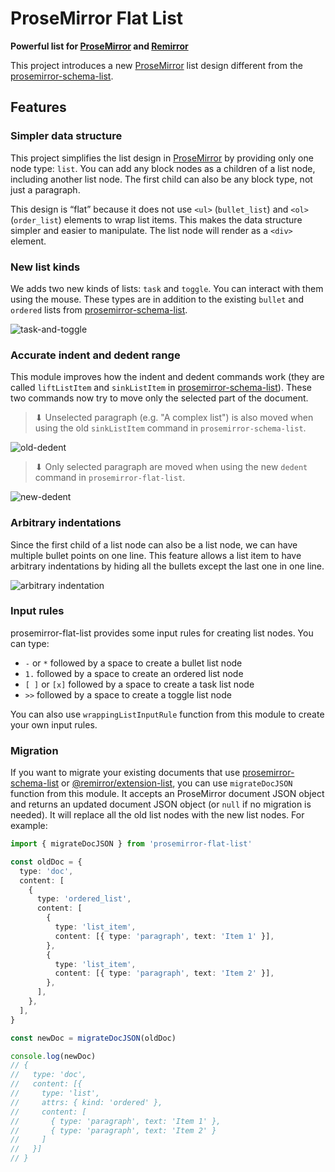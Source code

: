
# ProseMirror Flat List

**Powerful list for [ProseMirror] and [Remirror]**

This project introduces a new [ProseMirror] list design different from the [prosemirror-schema-list].

<DynamicEditor/>

## Features

### Simpler data structure

This project simplifies the list design in [ProseMirror] by providing only one node type: `list`. You can add any block nodes as a children of a list node, including another list node. The first child can also be any block type, not just a paragraph.

This design is “flat” because it does not use `<ul>` (`bullet_list`) and `<ol>` (`order_list`) elements to wrap list items. This makes the data structure simpler and easier to manipulate. The list node will render as a `<div>` element.

### New list kinds

We adds two new kinds of lists: `task` and `toggle`. You can interact with them using the mouse. These types are in addition to the existing `bullet` and `ordered` lists from [prosemirror-schema-list].

![task-and-toggle](https://user-images.githubusercontent.com/24715727/216984786-b686a5fe-c9e3-47ae-8b06-6fbdb81200d2.gif)

### Accurate indent and dedent range

This module improves how the indent and dedent commands work (they are called `liftListItem` and `sinkListItem` in [prosemirror-schema-list]). These two commands now try to move only the selected part of the document.

> ⬇ Unselected paragraph (e.g. "A complex list") is also moved when using the old `sinkListItem` command in `prosemirror-schema-list`.

![old-dedent](https://user-images.githubusercontent.com/24715727/216982142-4fc89391-5dec-426b-bcfb-b0290920f08e.gif)

> ⬇ Only selected paragraph are moved when using the new `dedent` command in `prosemirror-flat-list`.

![new-dedent](https://user-images.githubusercontent.com/24715727/216982134-4e222d58-033c-4dbf-acfc-132d6264f524.gif)

### Arbitrary indentations

Since the first child of a list node can also be a list node, we can have multiple bullet points on one line. This feature allows a list item to have arbitrary indentations by hiding all the bullets except the last one in one line.

![arbitrary indentation](https://user-images.githubusercontent.com/24715727/216973979-af271633-62a2-4744-a522-e87b89426f90.gif)

### Input rules

prosemirror-flat-list provides some input rules for creating list nodes. You can type:

- `-` or `*` followed by a space to create a bullet list node
- `1.` followed by a space to create an ordered list node
- `[ ]` or `[x]` followed by a space to create a task list node
- `>>` followed by a space to create a toggle list node

You can also use `wrappingListInputRule` function from this module to create your own input rules.

### Migration

If you want to migrate your existing documents that use [prosemirror-schema-list] or [@remirror/extension-list], you can use `migrateDocJSON` function from this module. It accepts an ProseMirror document JSON object and returns an updated document JSON object (or `null` if no migration is needed). It will replace all the old list nodes with the new list nodes. For example:

```typescript
import { migrateDocJSON } from 'prosemirror-flat-list'

const oldDoc = {
  type: 'doc',
  content: [
    {
      type: 'ordered_list',
      content: [
        {
          type: 'list_item',
          content: [{ type: 'paragraph', text: 'Item 1' }],
        },
        {
          type: 'list_item',
          content: [{ type: 'paragraph', text: 'Item 2' }],
        },
      ],
    },
  ],
}

const newDoc = migrateDocJSON(oldDoc)

console.log(newDoc)
// {
//   type: 'doc',
//   content: [{
//     type: 'list',
//     attrs: { kind: 'ordered' },
//     content: [
//       { type: 'paragraph', text: 'Item 1' },
//       { type: 'paragraph', text: 'Item 2' }
//     ]
//   }]
// }
```

[ProseMirror]: https://prosemirror.net/
[Remirror]: https://remirror.io
[prosemirror-schema-list]: https://github.com/ProseMirror/prosemirror-schema-list
[@remirror/extension-list]: https://www.npmjs.com/package/@remirror/extension-list
[Remirror]: https://github.com/remirror/remirror
[prosemirror-flat-list]: https://github.com/ocavue/prosemirror-flat-list/tree/master/packages/prosemirror-package
[remirror-extension-flat-list]: https://github.com/ocavue/prosemirror-flat-list/tree/master/packages/remirror-package
